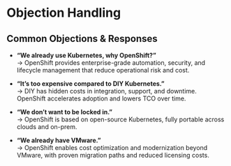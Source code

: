 # Objection Handling

## Common Objections & Responses  

- **“We already use Kubernetes, why OpenShift?”**  
  → OpenShift provides enterprise-grade automation, security, and lifecycle management that reduce operational risk and cost.  

- **“It’s too expensive compared to DIY Kubernetes.”**  
  → DIY has hidden costs in integration, support, and downtime. OpenShift accelerates adoption and lowers TCO over time.  

- **“We don’t want to be locked in.”**  
  → OpenShift is based on open-source Kubernetes, fully portable across clouds and on-prem.  

- **“We already have VMware.”**  
  → OpenShift enables cost optimization and modernization beyond VMware, with proven migration paths and reduced licensing costs.  
